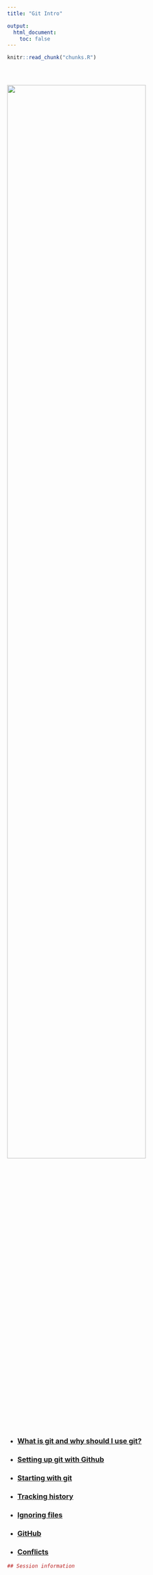 ```yaml
---
title: "Git Intro"

output: 
  html_document:
    toc: false
---
```


<!-- The file analysis/chunks.R contains chunks that define default settings
shared across the workflowr files. -->
```r
knitr::read_chunk("chunks.R")
```

<!-- Update knitr chunk options -->
```r
```

<!-- Insert the date the file was last updated -->
```r
```

<!-- Insert the code version (Git commit SHA1) if Git repository exists and R
 package git2r is installed -->
```r
```

<!-- Add your analysis here -->

![](https://github.com/smozaffari/oberlab_git/blob/master/analysis/fig/version-control.png?raw=true){ width=80% }

* ### [What is git and why should I use git?](git_2.html)   
* ### [Setting up git with Github](git_1.html)   
* ### [Starting with git](git_3.html)   
* ### [Tracking history](git_4.html)
* ### [Ignoring files](git_5.html)
* ### [GitHub](git_6.html)
* ### [Conflicts](git_7.html)


<!-- Insert the session information into the document -->
```r
## Session information


```
